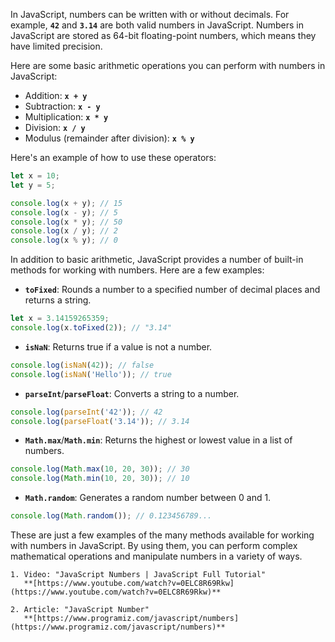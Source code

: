 In JavaScript, numbers can be written with or without decimals. For example, **`42`** and **`3.14`** are both valid numbers in JavaScript. Numbers in JavaScript are stored as 64-bit floating-point numbers, which means they have limited precision.

Here are some basic arithmetic operations you can perform with numbers in JavaScript:

- Addition: **`x + y`**
- Subtraction: **`x - y`**
- Multiplication: **`x * y`**
- Division: **`x / y`**
- Modulus (remainder after division): **`x % y`**

Here's an example of how to use these operators:

```jsx
let x = 10;
let y = 5;

console.log(x + y); // 15
console.log(x - y); // 5
console.log(x * y); // 50
console.log(x / y); // 2
console.log(x % y); // 0
```

In addition to basic arithmetic, JavaScript provides a number of built-in methods for working with numbers. Here are a few examples:

- **`toFixed`**: Rounds a number to a specified number of decimal places and returns a string.

```jsx
let x = 3.14159265359;
console.log(x.toFixed(2)); // "3.14"
```

- **`isNaN`**: Returns true if a value is not a number.

```jsx
console.log(isNaN(42)); // false
console.log(isNaN('Hello')); // true
```

- **`parseInt`**/**`parseFloat`**: Converts a string to a number.

```jsx
console.log(parseInt('42')); // 42
console.log(parseFloat('3.14')); // 3.14
```

- **`Math.max`**/**`Math.min`**: Returns the highest or lowest value in a list of numbers.

```jsx
console.log(Math.max(10, 20, 30)); // 30
console.log(Math.min(10, 20, 30)); // 10
```

- **`Math.random`**: Generates a random number between 0 and 1.

```jsx
console.log(Math.random()); // 0.123456789...
```

These are just a few examples of the many methods available for working with numbers in JavaScript. By using them, you can perform complex mathematical operations and manipulate numbers in a variety of ways.

    1. Video: "JavaScript Numbers | JavaScript Full Tutorial"
       **[https://www.youtube.com/watch?v=0ELC8R69Rkw](https://www.youtube.com/watch?v=0ELC8R69Rkw)**

    2. Article: "JavaScript Number"
       **[https://www.programiz.com/javascript/numbers](https://www.programiz.com/javascript/numbers)**
